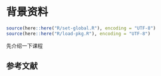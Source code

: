 
\mainmatter

# 背景资料 {#background-info}


```r
source(here::here("R/set-global.R"), encoding = "UTF-8")
source(here::here("R/load-pkg.R"), encoding = "UTF-8")

```


先介绍一下课程


## 参考文献{-}

<div id="refs"></div>

